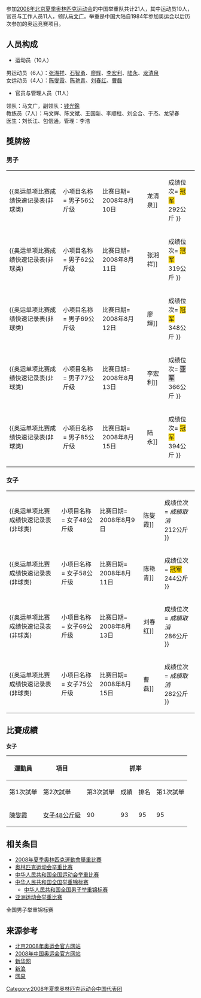 {{奥运中国代表团参赛项目表
|年份=2008年
|比赛项目=举重
|项目符号文件名称=
|金牌数 = 5
|银牌数 = 1
|铜牌数 = /
|奖牌总数= 6
}}

参加[[2008年夏季奥林匹克运动会|2008年北京夏季奥林匹克运动会]]的中国举重队共计21人，其中运动员10人，官员与工作人员11人，领队[[马文广|马文广]]。举重是中国大陆自1984年参加奥运会以后历次参加的奥运竞赛项目。

== 人员构成 ==
*运动员（10人）
男运动员（6人）：[[张湘祥|张湘祥]]、[[石智勇|石智勇]]、[[廖辉|廖辉]]、[[李宏利|李宏利]]、[[陸永_(舉重運動員)|陆永]]、[[龙清泉|龙清泉]]<br />
女运动员（4人）：[[陈燮霞|陈燮霞]]、[[陈艳青|陈艳青]]、[[刘春红|刘春红]]、[[曹磊_(举重运动员)|曹磊]]
*官员与管理人员（11人）
领队：马文广，副领队：[[钱光鑑|钱光鑑]] <br />
教练员（7人）：马文辉、陈文斌、王国新、李顺柱、刘全合、于杰、龙望春<br />
医生：刘长江、包信通，管理：李浩

== 獎牌榜 ==
=== 男子 ===
{| class="wikitable"
|{{奥运单项比赛成绩快速记录表(非球类)
|小项目名称= 男子56公斤级
|比赛日期= 2008年8月10日
|运动员姓名= [[龙清泉|龙清泉]]
|成绩位次= <span style="background-color: #FFD700">冠军</span><br />292公斤
}}
|-
|{{奥运单项比赛成绩快速记录表(非球类)
|小项目名称= 男子62公斤级
|比赛日期= 2008年8月11日
|运动员姓名= [[张湘祥|张湘祥]]
|成绩位次= <span style="background-color: #FFD700">冠军</span><br />319公斤
}}
|-
|{{奥运单项比赛成绩快速记录表(非球类)
|小项目名称= 男子69公斤级
|比赛日期= 2008年8月12日
|运动员姓名= [[廖輝|廖輝]]
|成绩位次= <span style="background-color: #FFD700">冠军</span><br />348公斤
}}
|-
|{{奥运单项比赛成绩快速记录表(非球类)
|小项目名称= 男子77公斤级
|比赛日期= 2008年8月13日
|运动员姓名= [[李宏利|李宏利]]
|成绩位次= <span style="background-color: #C6C3C6">亚军</span><br />366公斤
}}
|-
|{{奥运单项比赛成绩快速记录表(非球类)
|小项目名称= 男子85公斤级
|比赛日期= 2008年8月15日
|运动员姓名= [[陆永|陆永]]
|成绩位次= <span style="background-color: #FFD700">冠军</span><br />394公斤
}}
|}

=== 女子 ===
{| class="wikitable"
|{{奥运单项比赛成绩快速记录表(非球类)
|小项目名称= 女子48公斤级
|比赛日期= 2008年8月9日
|运动员姓名= [[陈燮霞|陈燮霞]]
|成绩位次= ''成績取消''<br />212公斤
}}
|-
|{{奥运单项比赛成绩快速记录表(非球类)
|小项目名称= 女子58公斤级
|比赛日期= 2008年8月11日
|运动员姓名= [[陈艳青|陈艳青]]
|成绩位次= <span style="background-color: #FFD700">冠军</span><br />244公斤
}}
|-
|{{奥运单项比赛成绩快速记录表(非球类)
|小项目名称= 女子69公斤级
|比赛日期= 2008年8月13日
|运动员姓名= [[刘春红|刘春红]]
|成绩位次= ''成績取消''<br />286公斤
}}
|-
|{{奥运单项比赛成绩快速记录表(非球类)
|小项目名称= 女子75公斤级
|比赛日期= 2008年8月15日
|运动员姓名= [[曹磊_(举重运动员)|曹磊]]
|成绩位次= ''成績取消''<br />282公斤
}}
|}

== 比賽成績 ==
'''女子'''
{| class="wikitable" style="font-size:80%"
|- 
!rowspan="2"|運動員
!rowspan="2"|項目
!colspan="5"|抓举
!colspan="5"|挺举
!rowspan="2"|總成績
!rowspan="2"|排名
|-
!第1次試舉
!第2次試舉
!第3次試舉
!成績
!排名
!第1次試舉
!第2次試舉
!第3次試舉
!成績
!排名
|-
|[[陳燮霞|陳燮霞]]
|[[2008年夏季奧林匹克運動會舉重比賽－女子48公斤級|女子48公斤級]]
| 90
| 93
| 95
| 95
| '''1 / 11
| 113
| 115
| 117
| 117 '''OR
| '''1 / 11
| '''212 OR
|align=center| ''成績取消''
|}

== 相关条目 ==
* [[2008年夏季奧林匹克運動會舉重比賽|2008年夏季奧林匹克運動會舉重比賽]]
* [[奥林匹克运动会举重比赛|奥林匹克运动会举重比赛]]
* [[中华人民共和国全国运动会举重比赛|中华人民共和国全国运动会举重比赛]]
* [[中华人民共和国全国举重锦标赛|中华人民共和国全国举重锦标赛]]
** [[中华人民共和国全国男子举重锦标赛|中华人民共和国全国男子举重锦标赛]]
* [[亚洲运动会举重比赛|亚洲运动会举重比赛]]
全国男子举重锦标赛

== 来源参考 ==
<references />
* [http://www.beijing2008.cn 北京2008年奥运会官方网站]{{Wayback|url=http://www.beijing2008.cn/ |date=20070428014805 }}
* [http://2008.olympic.cn/ 2008年中国奥运会官方网站]{{Wayback|url=http://2008.olympic.cn/ |date=20080905005640 }}
* [http://www.xinhuanet.com/olympics/ 新华网]{{Wayback|url=http://www.xinhuanet.com/olympics/ |date=20201022065957 }}
* [http://2008.sina.com.cn 新浪]{{Wayback|url=http://2008.sina.com.cn/ |date=20201022062701 }}
* [http://2008.163.com/ 网易]{{Wayback|url=http://2008.163.com/ |date=20200508051104 }}

{{2008年夏季奥林匹克运动会中国代表团参赛项目}}

[[Category:2008年夏季奥林匹克运动会中国代表团|Category:2008年夏季奥林匹克运动会中国代表团]]